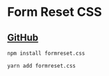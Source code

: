 
<Meta title="Introduction" />

<style>{`
  .center {
    display: flex;
    justify-content: center;
    align-items: center;
  }

  h2 {
    border: 0 !important;
  }

  
`}</style>

<div class="center">
  <div>
    <h1>Form Reset CSS</h1>
    <div class="center">
      <h2>
        <a
          href="https://github.com/tyankatsu0105/formreset.css"
          target="_blank"
        >
          GitHub
        </a>
      </h2>
    </div>
  </div>
</div>

```bash
npm install formreset.css
```

```bash
yarn add formreset.css
```
